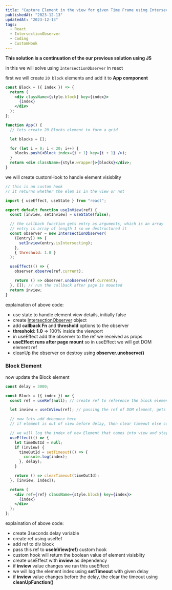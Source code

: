 ```yaml
---
title: "Capture Element in the view for given Time Frame using IntersectionObserver -React "
publishedAt: "2023-12-13"
updatedAt: "2023-12-13"
tags:
  - React
  - IntersectionObserver
  - Coding
  - CustomHook
---
```


**This solution is a continuation of the our previous solution using JS**

in this we will solve using `IntersectionObserver` in react

first we will create `20 block` elements and add it to **App component**

```jsx
const Block = ({ index }) => {
  return (
    <div className={style.block} key={index}>
      {index}
    </div>
  );
};

function App() {
  // lets create 20 Blocks element to form a grid

  let blocks = [];

  for (let i = 0; i < 20; i++) {
    blocks.push(<Block index={i + 1} key={i + 1} />);
  }
  return <div className={style.wrapper}>{blocks}</div>;
}
```

we will create customHook to handle element visisblity

```js
// this is an custom hook
// it returns whether the elem is in the view or not

import { useEffect, useState } from "react";

export default function useInView(ref) {
  const [inview, setInview] = useState(false);

  // the callback function gets entry as arguments, which is an array
  // entry is array of length 1 so we destructured it
  const observer = new IntersectionObserver(
    ([entry]) => {
      setInview(entry.isIntersecting);
    },
    { threshold: 1.0 }
  );

  useEffect(() => {
    observer.observe(ref.current);

    return () => observer.unobserve(ref.current);
  }, []); // run the callback after page is mounted
  return inview;
}
```

explaination of above code:

- use state to handle element view details, initially false
- create [IntersectionObserver](https://developer.mozilla.org/en-US/docs/Web/API/Intersection_Observer_API) object
- add **callback Fn** and **threshold** options to the observer
- **threshold: 1.0** => 100% inside the viewport
- in useEffect add the observer to the ref we received as props
- **useEffect runs after page mount** so in useEffect we will get DOM element ref
- cleanUp the observer on destroy using **observer.unobserve()**

### Block Element

now update the Block element

```jsx
const delay = 3000;

const Block = ({ index }) => {
  const ref = useRef(null); // create ref to reference the block element

  let inview = useInView(ref); // passing the ref of DOM element, gets elem in view or not

  // now lets add debounce here
  // if element is out of view before delay, then clear timeout else console the index

  // we will log the index of new Element that comes into view and stays for >= delay time
  useEffect(() => {
    let timeOutId = null;
    if (inview) {
      timeOutId = setTimeout(() => {
        console.log(index);
      }, delay);
    }

    return () => clearTimeout(timeOutId);
  }, [inview, index]);

  return (
    <div ref={ref} className={style.block} key={index}>
      {index}
    </div>
  );
};
```

explaination of above code:

- create 3seconds delay variable
- create ref using useRef
- add ref to div block
- pass this ref to **useInView(ref)** custom hook
- custom hook will return the boolean value of element visisblity
- create useEffect with **inview** as dependency
- if **inview** value changes we run this useEffect
- we will log the element index using **setTimeout** with given delay
- if **inview** value changes before the delay, the clear the timeout using **cleanUpFunction()**
